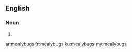 ==English==

===Noun===
{{head|en|plural}}

# {{plural of|mealybug|lang=en}}

[[ar:mealybugs]]
[[fr:mealybugs]]
[[ku:mealybugs]]
[[my:mealybugs]]